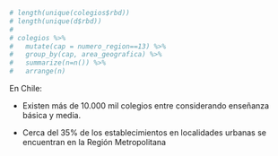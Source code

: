 ```r
# length(unique(colegios$rbd))
# length(unique(d$rbd))
# 
# colegios %>%
#   mutate(cap = numero_region==13) %>%
#   group_by(cap, area_geografica) %>%
#   summarize(n=n()) %>%
#   arrange(n)

```

En Chile:

<div class="space"></div>

- Existen más de 10.000 mil colegios entre considerando enseñanza básica y media.

<div class="space"></div>

- Cerca del 35% de los establecimientos en localidades urbanas se encuentran en la Región Metropolitana
